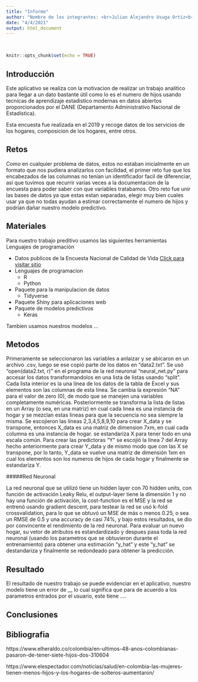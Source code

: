 ```yaml
---
title: "Informe"
author: "Nombre de los integrantes: <br>Julian Alejandro Usuga Ortiz<br> Juan Jose Hurtado Alvarez<br> Diego de Oliveira Hitzges<br> Santiago Campos Giraldo<br>"
date: "4/4/2021"
output: html_document
---
```



<br>

```r
knitr::opts_chunk$set(echo = TRUE)
```


## Introducción

Este aplicativo se realiza con la motivacion de realizar un trabajo analitico para llegar a un dato bastante útil como lo es el numero de hijos usando tecnicas de aprendizaje estadistico modernas en datos abiertos proporcionados por el DANE (Departamento Administrativo Nacional de Estadística).

Esta encuesta fue realizada en el 2019 y recoge datos de los servicios de los hogares, composicion de los hogares, entre otros.


## Retos

Como en cualquier problema de datos, estos no estaban inicialmente en un formato que nos pudiera analizarlos con facilidad, el primer reto fue que los encabezados de las columnas no tenian un identificador facil de diferenciar, asi que tuvimos que recurrir varias veces a la documentacion de la encuesta para poder saber con que variables tratabamos.
Otro reto fue unir las bases de datos ya que estas estan separadas, elegir muy bien cuales usar ya que no todas ayudan a estimar correctamente el numero de hijos y podrian dañar nuestro modelo predictivo.

## Materiales

Para nuestro trabajo preditivo usamos las siguientes herramientas
Lenguajes de programación

* Datos publicos de la Encuesta Nacional de Calidad de Vida [Click para visitar sitio](http://microdatos.dane.gov.co/index.php/catalog/678/data_dictionary)
* Lenguajes de programacion
    + R
    + Python
* Paquete para la manipulacion de datos
    + Tidyverse
* Paquete Shiny para aplicaciones web
* Paquete de modelos predictivos
    + Keras

Tambien usamos nuestros modelos ... 

## Metodos 

Primeramente se seleccionaron las variables a anlaizar y se abicaron en un archivo .csv, luego se ese copió parte de los datos en "data2.txt". Se usó "open(data2.txt, r)" en el programa de la red neuronal "neural_net.py" para accesar los datos transformandolos en una lista de listas usando "split". Cada lista interior es la una línea de los datos de la tabla de Excel y sus elementos son las columnas de esta línea. Se cambia la expresión "NA" para el valor de zero (0), de modo que se manejen una variables completamente numéricas. Posteriormente se transforma la lista de listas en un Array (o sea, en una matriz) en cual cada linea es una instancia de hogar y se mezclan estas lineas para que la secuencia no sea siempre la misma. Se escojieron las líneas 2,3,4,5,8,9,10 para crear X_data y se transpone, entonces X_data es una matriz de dimension 7xm, en cual cada columna es una instancia de hogar. se estandariza X para tener todo en una escala común. Para crear las predictoras "Y" se escojió la línea 7 del Array hecho anteriormente para crear Y_data y de mismo modo que con las X se transpone, por lo tanto, Y_data se vuelve una matriz de dimensión 1xm en cual los elementos son los numeros de hijos de cada hogar y finalmente se estandariza Y.

#####Red Neuronal

La red neuronal que se utilizó tiene un hidden layer con 70 hidden units, con función de activación Leaky Relu, el output-layer tiene la dimensión 1 y no hay una función de activación, la cost-function es el MSE y la red se entrenó usando gradient descent, para testear la red se usó k-fold crossvalidation, para lo que se obtuvó un MSE de más o menos 0.25, o sea un RMSE de 0.5 y una accuracy de casi 74%, y bajo estos resultados, se dio por convincente el rendimiento de la red neuronal.
Para evaluar un nuevo hogar, su vetor de atributos es estandardizado y despues pasa toda la red neuronal (usando los parametros que se obtuvieron durante el entrenamiento) para obtener una estimación "y_hat" y este "y_hat" se destandariza y finalmente se redondeado para obtener la predicción.

## Resultado

El resultado de nuestro trabajo se puede evidenciar en el aplicativo, nuestro modelo tiene un error de __ <!--------- FALTA AQUI ---------> lo cual significa que para de acuerdo a los parametros entrados por el usuario, este tiene ....<!--------- FALTA AQUI --------->


## Conclusiones
<!--------- FALTA AQUI --------->
## Bibliografia

https://www.elheraldo.co/colombia/en-ultimos-48-anos-colombianas-pasaron-de-tener-siete-hijos-dos-310604

https://www.elespectador.com/noticias/salud/en-colombia-las-mujeres-tienen-menos-hijos-y-los-hogares-de-solteros-aumentaron/
<!--------- FALTA AQUI --------->
